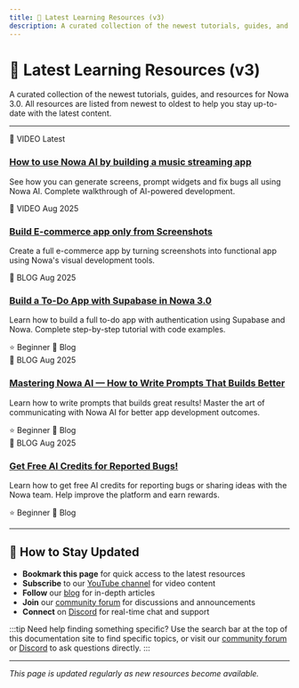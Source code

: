 ```yaml
---
title: 🚀 Latest Learning Resources (v3)
description: A curated collection of the newest tutorials, guides, and resources for Nowa 3.0
---
```



# 🚀 Latest Learning Resources (v3)

A curated collection of the newest tutorials, guides, and resources for Nowa 3.0. All resources are listed from newest to oldest to help you stay up-to-date with the latest content.

---

<div className={styles.resourceGrid}>
  <div className={styles.resourceCard}>
    <div className={styles.cardHeader}>
      <span className={styles.typeBadge + ' ' + styles.video}>🎥 VIDEO</span>
      <span className={styles.dateBadge}>Latest</span>
    </div>
    <h3 className={styles.cardTitle}>
      <a href="https://www.youtube.com/watch?v=kXfqaZSzG0g" target="_blank" rel="noopener noreferrer">
        How to use Nowa AI by building a music streaming app
      </a>
    </h3>
    <p className={styles.cardDescription}>
      See how you can generate screens, prompt widgets and fix bugs all using Nowa AI. Complete walkthrough of AI-powered development.
    </p>

  </div>

  <div className={styles.resourceCard}>
    <div className={styles.cardHeader}>
      <span className={styles.typeBadge + ' ' + styles.video}>🎥 VIDEO</span>
      <span className={styles.dateBadge}>Aug 2025</span>
    </div>
    <h3 className={styles.cardTitle}>
      <a href="https://youtube.com/watch?v=YpKYsM12voo&feature=youtu.be" target="_blank" rel="noopener noreferrer">
        Build E-commerce app only from Screenshots
      </a>
    </h3>
    <p className={styles.cardDescription}>
      Create a full e-commerce app by turning screenshots into functional app using Nowa's visual development tools.
    </p>

  </div>

  <div className={styles.resourceCard}>
    <div className={styles.cardHeader}>
      <span className={styles.typeBadge + ' ' + styles.blog}>📝 BLOG</span>
      <span className={styles.dateBadge}>Aug 2025</span>
    </div>
    <h3 className={styles.cardTitle}>
      <a href="https://blog.nowa.dev/build-todo-app-with-supabase-nowa-3" target="_blank" rel="noopener noreferrer">
        Build a To-Do App with Supabase in Nowa 3.0
      </a>
    </h3>
    <p className={styles.cardDescription}>
      Learn how to build a full to-do app with authentication using Supabase and Nowa. Complete step-by-step tutorial with code examples.
    </p>
    <div className={styles.cardFooter}>
      <span className={styles.levelBadge + ' ' + styles.beginner}>⭐ Beginner</span>
      <span className={styles.linkType}>📰 Blog</span>
    </div>
  </div>

  <div className={styles.resourceCard}>
    <div className={styles.cardHeader}>
      <span className={styles.typeBadge + ' ' + styles.blog}>📝 BLOG</span>
      <span className={styles.dateBadge}>Aug 2025</span>
    </div>
    <h3 className={styles.cardTitle}>
      <a href="https://blog.nowa.dev/nowa-ai-prompting-guide" target="_blank" rel="noopener noreferrer">
        Mastering Nowa AI — How to Write Prompts That Builds Better
      </a>
    </h3>
    <p className={styles.cardDescription}>
      Learn how to write prompts that builds great results! Master the art of communicating with Nowa AI for better app development outcomes.
    </p>
    <div className={styles.cardFooter}>
      <span className={styles.levelBadge + ' ' + styles.beginner}>⭐ Beginner</span>
      <span className={styles.linkType}>📰 Blog</span>
    </div>
  </div>

  <div className={styles.resourceCard}>
    <div className={styles.cardHeader}>
      <span className={styles.typeBadge + ' ' + styles.blog}>📝 BLOG</span>
      <span className={styles.dateBadge}>Aug 2025</span>
    </div>
    <h3 className={styles.cardTitle}>
      <a href="https://blog.nowa.dev/nowa-3-ai-bug-report-reward" target="_blank" rel="noopener noreferrer">
        Get Free AI Credits for Reported Bugs!
      </a>
    </h3>
    <p className={styles.cardDescription}>
      Learn how to get free AI credits for reporting bugs or sharing ideas with the Nowa team. Help improve the platform and earn rewards.
    </p>
    <div className={styles.cardFooter}>
      <span className={styles.levelBadge + ' ' + styles.beginner}>⭐ Beginner</span>
      <span className={styles.linkType}>📰 Blog</span>
    </div>
  </div>


</div>

---

## 🔄 How to Stay Updated

- **Bookmark this page** for quick access to the latest resources
- **Subscribe** to our [YouTube channel](https://youtube.com/@nowadev) for video content
- **Follow** our [blog](https://blog.nowa.dev) for in-depth articles
- **Join** our [community forum](https://community.nowa.dev) for discussions and announcements
- **Connect** on [Discord](https://discord.gg/ByKfn3H7gX) for real-time chat and support

:::tip Need help finding something specific?
Use the search bar at the top of this documentation site to find specific topics, or visit our [community forum](https://community.nowa.dev) or [Discord](https://discord.gg/ByKfn3H7gX) to ask questions directly.
:::

---

*This page is updated regularly as new resources become available.*
